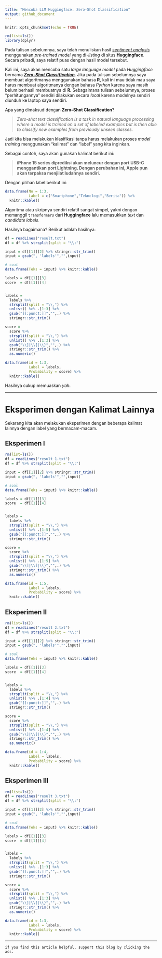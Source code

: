 ```yaml
---
title: "Mencoba LLM Huggingface: Zero-Shot Classification"
output: github_document
---
```


```r
knitr::opts_chunk$set(echo = TRUE)

rm(list=ls())
library(dplyr)
```

Pada tulisan sebelumnya, saya telah menuliskan hasil [_sentiment analysis_](https://ikanx101.com/blog/sentimen-llm/) menggunakan _pre-trained model_ yang di-_listing_ di situs __Huggingface__. Secara pribadi, saya relatif puas dengan hasil model tersebut.

Kali ini, saya akan mencoba satu _large language model_ pada _Huggingface_ bernama [___Zero-Shot Classification___](https://huggingface.co/tasks/zero-shot-classification). Jika pada tulisan sebelumnya saya membuat algoritmanya menggunakan bahasa __R__, kali ini mau tidak mau saya harus membuat algoritmanya dengan bahasa _Python_ karena saya masih belum berhasil membuatnya di __R__. Sebagaimana tulisan sebelumnya, proses "perhitungannya" sendiri dilakukan secara _local_ karena modelnya sendiri diunduh ke laptop saya sendiri.

Apa yang dimaksud dengan __Zero-Shot Classification__?

> _Zero-shot text classification is a task in natural language processing where a model is trained on a set of labeled examples but is then able to classify new examples from previously unseen classes._

Jadi kita bisa melakukan klasifikasi tanpa harus melakukan proses _model training_ menggunakan "kalimat" dan "label" yang kita inginkan.

Sebagai contoh, saya akan gunakan kalimat berikut ini:

> __iPhone 15 series diprediksi akan meluncur dengan port USB-C menggantikan port Lightning. Dengan perubahan ini, Apple pun akan terpaksa menjilat ludahnya sendiri.__

Dengan pilihan label berikut ini:

```r
data.frame(No = 1:3,
           Label = c("Smartphone","Teknologi","Berita")) %>% 
  knitr::kable()
```

Algoritma atau skripnya sendiri relatif sangat simpel, yakni dengan memanggil `transformers` dari __Huggingface__ lalu memasukkan _text_ dan _candidate labels_.

Hasilnya bagaimana? Berikut adalah hasilnya:

```r
df = readLines("result.txt")
df = df %>% strsplit(split = "\\:")

input = df[[1]][2] %>% stringr::str_trim()
input = gsub(", 'labels'","",input)

# soal
data.frame(Teks = input) %>% knitr::kable()

labels = df[[1]][3]
score  = df[[1]][4]


labels = 
  labels %>% 
  strsplit(split = "\\,") %>% 
  unlist() %>% .[1:3] %>% 
  gsub("[[:punct:]]","",.) %>% 
  stringr::str_trim()

score = 
  score %>% 
  strsplit(split = "\\,") %>% 
  unlist() %>% .[1:3] %>% 
  gsub("\\]|\\[|\\}","",.) %>% 
  stringr::str_trim() %>% 
  as.numeric()

data.frame(id = 1:3,
           Label = labels,
           Probability = score) %>% 
  knitr::kable()
```

Hasilnya cukup memuaskan _yah_.

---

# Eksperimen dengan Kalimat Lainnya

Sekarang kita akan melakukan eksperimen dengan beberapa kalimat lainnya dengan label yang bermacam-macam.

## Eksperimen I

```r
rm(list=ls())
df = readLines("result 1.txt")
df = df %>% strsplit(split = "\\:")

input = df[[1]][2] %>% stringr::str_trim()
input = gsub(", 'labels'","",input)

# soal
data.frame(Teks = input) %>% knitr::kable()

labels = df[[1]][3]
score  = df[[1]][4]


labels = 
  labels %>% 
  strsplit(split = "\\,") %>% 
  unlist() %>% .[1:5] %>% 
  gsub("[[:punct:]]","",.) %>% 
  stringr::str_trim()

score = 
  score %>% 
  strsplit(split = "\\,") %>% 
  unlist() %>% .[1:5] %>% 
  gsub("\\]|\\[|\\}","",.) %>% 
  stringr::str_trim() %>% 
  as.numeric()

data.frame(id = 1:5,
           Label = labels,
           Probability = score) %>% 
  knitr::kable()
```

## Eksperimen II

```r
rm(list=ls())
df = readLines("result 2.txt")
df = df %>% strsplit(split = "\\:")

input = df[[1]][2] %>% stringr::str_trim()
input = gsub(", 'labels'","",input)

# soal
data.frame(Teks = input) %>% knitr::kable()

labels = df[[1]][3]
score  = df[[1]][4]


labels = 
  labels %>% 
  strsplit(split = "\\,") %>% 
  unlist() %>% .[1:4] %>% 
  gsub("[[:punct:]]","",.) %>% 
  stringr::str_trim()

score = 
  score %>% 
  strsplit(split = "\\,") %>% 
  unlist() %>% .[1:4] %>% 
  gsub("\\]|\\[|\\}","",.) %>% 
  stringr::str_trim() %>% 
  as.numeric()

data.frame(id = 1:4,
           Label = labels,
           Probability = score) %>% 
  knitr::kable()
```

## Eksperimen III

```r
rm(list=ls())
df = readLines("result 3.txt")
df = df %>% strsplit(split = "\\:")

input = df[[1]][2] %>% stringr::str_trim()
input = gsub(", 'labels'","",input)

# soal
data.frame(Teks = input) %>% knitr::kable()

labels = df[[1]][3]
score  = df[[1]][4]


labels = 
  labels %>% 
  strsplit(split = "\\,") %>% 
  unlist() %>% .[1:3] %>% 
  gsub("[[:punct:]]","",.) %>% 
  stringr::str_trim()

score = 
  score %>% 
  strsplit(split = "\\,") %>% 
  unlist() %>% .[1:3] %>% 
  gsub("\\]|\\[|\\}","",.) %>% 
  stringr::str_trim() %>% 
  as.numeric()

data.frame(id = 1:3,
           Label = labels,
           Probability = score) %>% 
  knitr::kable()
```

---

`if you find this article helpful, support this blog by clicking the ads.`
